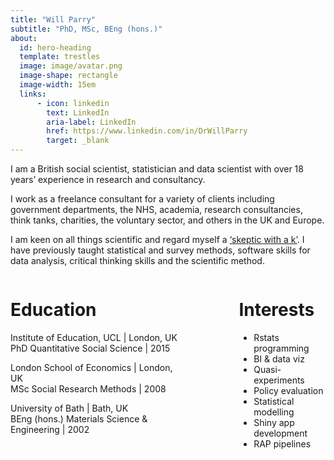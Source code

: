 ```yaml
---
title: "Will Parry"
subtitle: "PhD, MSc, BEng (hons.)"
about:
  id: hero-heading
  template: trestles
  image: image/avatar.png
  image-shape: rectangle
  image-width: 15em
  links:
      - icon: linkedin
        text: LinkedIn
        aria-label: LinkedIn
        href: https://www.linkedin.com/in/DrWillParry
        target: _blank
---
```


:::{#hero-heading}

I am a British social scientist, statistician and data scientist with over 18 years' experience in research and consultancy.

I work as a freelance consultant for a variety of clients including government departments, the NHS, academia, research consultancies, think tanks, charities, the voluntary sector, and others in the UK and Europe.

I am keen on all things scientific and regard myself a <a href="https://en.wikipedia.org/wiki/Skeptical_movement#Scientific_skepticism" target="_blank">'skeptic with a k'</a>. I have previously taught statistical and survey methods, software skills for data analysis, critical thinking skills and the scientific method.

:::

:::: {.columns}

::: {.column width="60%"}

# Education

Institute of Education, UCL \| London, UK\
PhD Quantitative Social Science \| 2015

London School of Economics \| London, UK\
MSc Social Research Methods \| 2008

University of Bath \| Bath, UK\
BEng (hons.) Materials Science & Engineering \| 2002

:::

::: {.column width="10%"}
<!-- empty column to create gap -->
:::

::: {.column width="30%"}

# Interests

-   Rstats programming
-   BI & data viz
-   Quasi-experiments
-   Policy evaluation
-   Statistical modelling
-   Shiny app development
-   RAP pipelines
:::

::::




